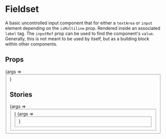 
<Meta title="Fieldset" component={Fieldset} />

# Fieldset

A basic uncontrolled input component that for either a `textArea` or `input` element depending on the `isMultiline` prop.
Rendered inside an associated `label` tag. The `inputRef` prop can be used to find the component's `value`.
Generally, this is not meant to be used by itself, but as a building block within other components.

## Props

<Canvas>
	<Story
		args={{
			onBlur: action( 'blurred' ),
			onChange: action( 'changed' ),
			onFocus: action( 'focused' ),
			placeholder: 'Search',
		}}
		name="Default"
	>
		{args => <Fieldset {...args} />}
	</Story>
</Canvas>

<ArgsTable story="Default" />

## Stories

<Canvas>
	<Story
		args={{
			onBlur: action( 'blurred' ),
			onChange: action( 'changed' ),
			onFocus: action( 'focused' ),
			label: 'Email',
			placeholder: 'example@qz.com',
			required: true,
			type: 'email',
		}}
		name="Email"
	>
		{args => <Fieldset {...args} />}
	</Story>
</Canvas>

<Canvas>
	<Story
		args={{
			onBlur: action( 'blurred' ),
			onChange: action( 'changed' ),
			onFocus: action( 'focused' ),
			label: 'Password',
			required: true,
			type: 'password',
		}}
		name="Password"
	>
		{args => <Fieldset {...args} />}
	</Story>
</Canvas>
